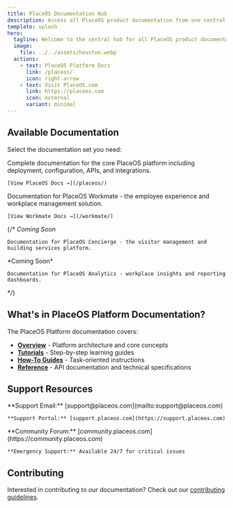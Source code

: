 ```yaml
---
title: PlaceOS Documentation Hub
description: Access all PlaceOS product documentation from one central location
template: splash
hero:
  tagline: Welcome to the central hub for all PlaceOS product documentation
  image:
    file: ../../assets/houston.webp
  actions:
    - text: PlaceOS Platform Docs
      link: /placeos/
      icon: right-arrow
    - text: Visit PlaceOS.com
      link: https://placeos.com
      icon: external
      variant: minimal
---
```



## Available Documentation

Select the documentation set you need:

<CardGrid stagger>
  <Card title="PlaceOS Platform" icon="rocket">
    Complete documentation for the core PlaceOS platform including deployment, configuration, APIs, and integrations.

    [View PlaceOS Docs →](/placeos/)
  </Card>

  <Card title="PlaceOS Workmate" icon="laptop">
    Documentation for PlaceOS Workmate - the employee experience and workplace management solution.

    [View Workmate Docs →](/workmate/)
  </Card>

  {/* <Card title="PlaceOS Concierge" icon="user">
    *Coming Soon*

    Documentation for PlaceOS Concierge - the visitor management and building services platform.
  </Card>

  <Card title="PlaceOS Analytics" icon="chart">
    *Coming Soon*

    Documentation for PlaceOS Analytics - workplace insights and reporting dashboards.
  </Card> */}
</CardGrid>

## What's in PlaceOS Platform Documentation?

The PlaceOS Platform documentation covers:

- **[Overview](/placeos/overview/)** - Platform architecture and core concepts
- **[Tutorials](/placeos/tutorials/)** - Step-by-step learning guides
- **[How-To Guides](/placeos/how-to/)** - Task-oriented instructions
- **[Reference](/placeos/reference/)** - API documentation and technical specifications

## Support Resources

<CardGrid>
  <Card title="Get Help" icon="email">
    **Support Email:** [support@placeos.com](mailto:support@placeos.com)

    **Support Portal:** [support.placeos.com](https://support.placeos.com)
  </Card>

  <Card title="Community" icon="discord">
    **Community Forum:** [community.placeos.com](https://community.placeos.com)

    **Emergency Support:** Available 24/7 for critical issues
  </Card>
</CardGrid>

## Contributing

Interested in contributing to our documentation? Check out our [contributing guidelines](https://github.com/PlaceOS/placeos-docs/blob/main/CONTRIBUTING.md).
